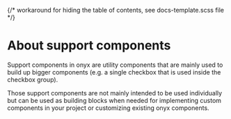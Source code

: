 
{/* workaround for hiding the table of contents, see docs-template.scss file */}

<div className="storybook-hide-toc"></div>

<Meta title="support/About support components" />

# About support components

Support components in onyx are utility components that are mainly used to build up bigger components (e.g. a single checkbox that is used inside the checkbox group).

Those support components are not mainly intended to be used individually but can be used as building blocks when needed for implementing custom components in your project or customizing existing onyx components.
